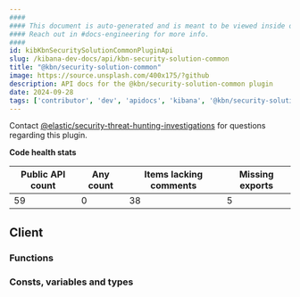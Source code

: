 ```yaml
---
####
#### This document is auto-generated and is meant to be viewed inside our experimental, new docs system.
#### Reach out in #docs-engineering for more info.
####
id: kibKbnSecuritySolutionCommonPluginApi
slug: /kibana-dev-docs/api/kbn-security-solution-common
title: "@kbn/security-solution-common"
image: https://source.unsplash.com/400x175/?github
description: API docs for the @kbn/security-solution-common plugin
date: 2024-09-28
tags: ['contributor', 'dev', 'apidocs', 'kibana', '@kbn/security-solution-common']
---
```




Contact [@elastic/security-threat-hunting-investigations](https://github.com/orgs/elastic/teams/security-threat-hunting-investigations) for questions regarding this plugin.

**Code health stats**

| Public API count  | Any count | Items lacking comments | Missing exports |
|-------------------|-----------|------------------------|-----------------|
| 59 | 0 | 38 | 5 |

## Client

### Functions
<DocDefinitionList data={kbnSecuritySolutionCommonObj.client.functions}/>

### Consts, variables and types
<DocDefinitionList data={kbnSecuritySolutionCommonObj.client.misc}/>

